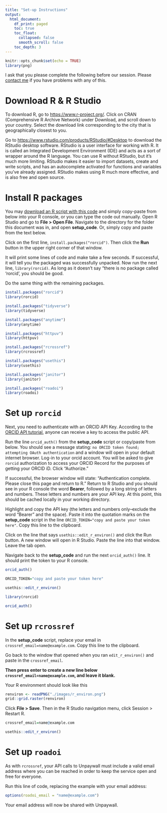 ```yaml
---
title: "Set-up Instructions"
output: 
  html_document:
    df_print: paged
    toc: true
    toc_float:
      collapsed: false
      smooth_scroll: false
    toc_depth: 3
---
```


```r
knitr::opts_chunk$set(echo = TRUE)
library(png)
```

I ask that you please complete the following before our session. Please [contact me](https://info.library.okstate.edu/clarke-iakovakis) if you have problems with any of this.

# Download R & R Studio

To download R, go to <https://www.r-project.org/>. Click on CRAN (Comprehensive R Archive Network) under Download, and scroll down to your country. Select the download link corresponding to the city that is geographically closest to you.

Go to <https://www.rstudio.com/products/RStudio/#Desktop> to download the RStudio desktop software. RStudio is a user interface for working with R. It is called an Integrated Development Environment (IDE) and acts as a sort of wrapper around the R language. You can use R without RStudio, but it's much more limiting. RStudio makes it easier to import datasets, create and write scripts, and has an autocomplete activated for functions and variables you've already assigned. RStudio makes using R much more effective, and is also free and open source.

# Install R packages

You may [download an R script with this code](fsci/setup_code.R) and simply copy-paste from below into your R console, or you can type the code out manually. Open R Studio and go to **File > Open File**. Navigate to the directory for the folder this document was in, and open **setup_code**. Or, simply copy and paste from the text below.

Click on the first line, `install.packages("rorcid")`. Then click the **Run** button in the upper right corner of that window.

It will print some lines of code and make take a few seconds. If successful, it will tell you the packaged was successfully unpacked. Now run the next line, `library(rorcid)`. As long as it doesn't say "there is no package called 'rorcid', you should be good.

Do the same thing with the remaining packages.

```r
install.packages("rorcid")
library(rorcid)

install.packages("tidyverse")
library(tidyverse)

install.packages("anytime")
library(anytime)

install.packages("httpuv")
library(httpuv)

install.packages("rcrossref")
library(rcrossref)

install.packages("usethis")
library(usethis)

install.packages("janitor")
library(janitor)

install.packages("roadoi")
library(roadoi)
```

# Set up `rorcid`

Next, you need to authenticate with an ORCID API Key. According to the [ORCID API tutorial](https://members.orcid.org/api/tutorial/read-orcid-records), anyone can receive a key to access the public API. 

Run the line `orcid_auth()` from the **setup_code** script or copy/paste from below. You should see a message stating: `no ORCID token found; attempting OAuth authentication` and a window will open in your default internet browser. Log-in to your orcid account. You will be asked to give `rorcid` authorization to access your ORCID Record for the purposes of getting your ORCID iD. Click "Authorize."

If successful, the browser window will state: "Authentication complete. Please close this page and return to R." Return to R Studio and you should see in your R console the word **Bearer**, followed by a long string of letters and numbers. These letters and numbers are your API key. At this point, this should be cached locally in your working directory. 

Highlight and copy the API key (the letters and numbers only--exclude the word "Bearer" and the space). Paste it into the quotation marks on the **setup_code** script in the line `ORCID_TOKEN="copy and paste your token here"`. Copy this line to the clipboard.

Click on the line that says `usethis::edit_r_environ()` and click the Run button. A new window will open in R Studio. Paste the line into that window. Leave the tab open. 

Navigate back to the **setup_code** and run the next `orcid_auth()` line. It should print the token to your R console.

```r
orcid_auth()

ORCID_TOKEN="copy and paste your token here"

usethis::edit_r_environ()

library(rorcid)

orcid_auth()
```

# Set up `rcrossref`

In the **setup_code** script, replace your email in `crossref_email=name@example.com`. Copy this line to the clipboard.

Go back to the window that opened when you ran `edit_r_environ()` and paste in the `crossref_email`.

**Then press enter to create a new line below `crossref_email=name@example.com`, and leave it blank.** 

Your R environment should look like this

```r
renviron <- readPNG("./images/r_environ.png")
grid::grid.raster(renviron)
```

Click **File > Save**. Then in the R Studio navigation menu, click Session > Restart R.

```r

crossref_email=name@example.com

usethis::edit_r_environ()
```

# Set up `roadoi`

As with `rcrossref`, your API calls to Unpaywall must include a valid email address where you can be reached in order to keep the service open and free for everyone. 

Run this line of code, replacing the example with your email address:

```r
options(roadoi_email = "name@example.com")
```

Your email address will now be shared with Unpaywall.